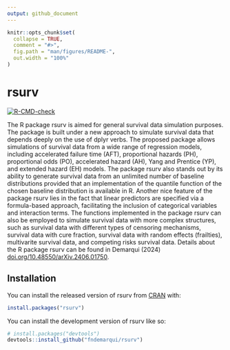 ```yaml
---
output: github_document
---
```


<!-- README.md is generated from README.Rmd. Please edit that file -->

```r
knitr::opts_chunk$set(
  collapse = TRUE,
  comment = "#>",
  fig.path = "man/figures/README-",
  out.width = "100%"
)
```

# rsurv

<!-- badges: start -->
[![R-CMD-check](https://github.com/fndemarqui/rsurv/actions/workflows/R-CMD-check.yaml/badge.svg)](https://github.com/fndemarqui/rsurv/actions/workflows/R-CMD-check.yaml)
<!-- badges: end -->

The R package rsurv is aimed for general survival data simulation purposes. The package is built under a new approach to simulate survival data that depends deeply on the use of dplyr verbs. The proposed package allows simulations of survival data from a wide range of regression models, including accelerated failure time (AFT), proportional hazards (PH), proportional odds (PO), accelerated hazard (AH), Yang and Prentice (YP), and extended hazard (EH) models. The package rsurv also stands out by its ability to generate survival data from an unlimited number of baseline distributions provided that an implementation of the quantile function of the chosen baseline distribution is available in R. Another nice feature of the package rsurv lies in the fact that linear predictors are specified via a formula-based approach, facilitating the inclusion of categorical variables and interaction terms. The functions implemented in the package rsurv can also be employed to simulate survival data with more complex structures, such as survival data with different types of censoring mechanisms, survival data with cure fraction, survival data with random effects (frailties), multivarite survival data, and competing risks survival data. Details about the R package rsurv can be found in Demarqui (2024) [doi.org/10.48550/arXiv.2406.01750](doi.org/10.48550/arXiv.2406.01750).

## Installation

You can install the released version of rsurv from [CRAN](https://CRAN.R-project.org) with:

```r
install.packages("rsurv")
```

You can install the development version of rsurv like so:

``` r
# install.packages("devtools")
devtools::install_github("fndemarqui/rsurv")
```


